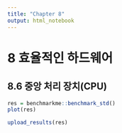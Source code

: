 ```yaml
---
title: "Chapter 8"
output: html_notebook
---
```


# 8 효율적인 하드웨어

## 8.6 중앙 처리 장치(CPU)

```r
res = benchmarkme::benchmark_std()
plot(res)
```

```r
upload_results(res)
```
